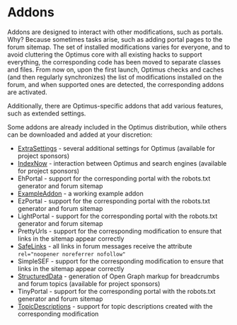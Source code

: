 # Addons

Addons are designed to interact with other modifications, such as portals. Why? Because sometimes tasks arise, such as adding portal pages to the forum sitemap. The set of installed modifications varies for everyone, and to avoid cluttering the Optimus core with all existing hacks to support everything, the corresponding code has been moved to separate classes and files. From now on, upon the first launch, Optimus checks and caches (and then regularly synchronizes) the list of modifications installed on the forum, and when supported ones are detected, the corresponding addons are activated.

Additionally, there are Optimus-specific addons that add various features, such as extended settings.

Some addons are already included in the Optimus distribution, while others can be downloaded and added at your discretion:

* [ExtraSettings](https://ko-fi.com/post/All-premium-addons-for-Optimus-U7U3VKQHJ) - several additional settings for Optimus (available for project sponsors)
* [IndexNow](https://ko-fi.com/post/All-premium-addons-for-Optimus-U7U3VKQHJ) - interaction between Optimus and search engines (available for project sponsors)
* EhPortal - support for the corresponding portal with the robots.txt generator and forum sitemap
* [ExampleAddon](https://github.com/dragomano/Optimus/blob/main/src/Sources/Optimus/Addons/ExampleAddon.php) - a working example addon
* EzPortal - support for the corresponding portal with the robots.txt generator and forum sitemap
* LightPortal - support for the corresponding portal with the robots.txt generator and forum sitemap
* PrettyUrls - support for the corresponding modification to ensure that links in the sitemap appear correctly
* [SafeLinks](https://github.com/dragomano/Optimus/blob/main/src/Sources/Optimus/Addons/SafeLinks.php) - all links in forum messages receive the attribute `rel="noopener noreferrer nofollow"`
* SimpleSEF - support for the corresponding modification to ensure that links in the sitemap appear correctly
* [StructuredData](https://ko-fi.com/post/All-premium-addons-for-Optimus-U7U3VKQHJ) - generation of Open Graph markup for breadcrumbs and forum topics (available for project sponsors)
* TinyPortal - support for the corresponding portal with the robots.txt generator and forum sitemap
* [TopicDescriptions](https://github.com/dragomano/Optimus/blob/main/src/Sources/Optimus/Addons/TopicDescriptions.php) - support for topic descriptions created with the corresponding modification
